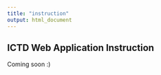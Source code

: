 ```yaml
---
title: "instruction"
output: html_document
---
```

## ICTD Web Application Instruction

Coming soon :)